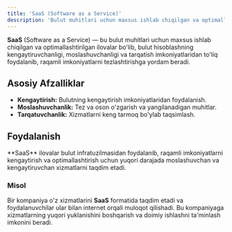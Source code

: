 ```yaml
---
title: 'SaaS (Software as a Service)'
description: 'Bulut muhitlari uchun maxsus ishlab chiqilgan va optimallashtirilgan ilovalar.'
---
```


**SaaS** (Software as a Service) — bu bulut muhitlari uchun maxsus ishlab chiqilgan va optimallashtirilgan ilovalar bo'lib, bulut hisoblashning kengaytiruvchanligi, moslashuvchanligi va tarqatish imkoniyatlaridan to'liq foydalanib, raqamli imkoniyatlarni tezlashtirishga yordam beradi.

## Asosiy Afzalliklar

- **Kengaytirish:** Bulutning kengaytirish imkoniyatlaridan foydalanish.
- **Moslashuvchanlik:** Tez va oson o'zgarish va yangilanadigan muhitlar.
- **Tarqatuvchanlik:** Xizmatlarni keng tarmoq bo'ylab taqsimlash.

## Foydalanish

<Callout>
  **SaaS** ilovalar bulut infratuzilmasidan foydalanib, raqamli imkoniyatlarni kengaytirish va optimallashtirish uchun
  yuqori darajada moslashuvchan va kengaytiruvchan xizmatlarni taqdim etadi.
</Callout>

### Misol

Bir kompaniya o'z xizmatlarini **SaaS** formatida taqdim etadi va foydalanuvchilar ular bilan internet orqali muloqot qilishadi. Bu kompaniyaga xizmatlarning yuqori yuklanishini boshqarish va doimiy ishlashni ta'minlash imkonini beradi.
